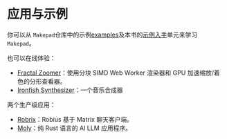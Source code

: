 # 应用与示例

你可以从 `Makepad`仓库中的示例[examples](https://github.com/makepad/makepad/tree/rik/examples)及本书的[示例入手](/examples/introduction)单元来学习 `Makepad`。

也可以在线体验：

- [Fractal Zoomer](https://makepad.nl/makepad-example-fractal-zoom/)：使用分块 SIMD Web Worker 渲染器和 GPU 加速缩放/着色的分形查看器。
- [Ironfish Synthesizer](https://makepad.nl/makepad-example-ironfish/index.html)：一个音乐合成器


两个生产级应用：

- [Robrix](https://github.com/project-robius/robrix)：Robius 基于 Matrix 聊天客户端。
- [Moly](https://github.com/moxin-org/moly)：纯 Rust 语言的 AI LLM 应用程序。
